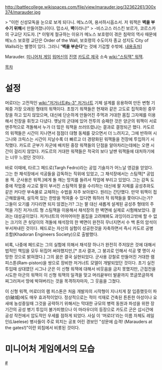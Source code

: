 http://battlecollege.wikispaces.com/file/view/marauder.jpg/32362261/300x374/marauder.jpg

> "이런 신성모독을 눈으로 보게 되다니. 메노스여, 용서하시옵소서. 저 워잭은 '''벽을 부수기 위해'''서 만들어졌나이다. 맙소사, '''벽'''이라니!"
> -비스고스 러스킨 보르가, 코르스카의 구교단 지도자. [* 이렇게 절규하는 이유가 메노스 보호령이 겪은 침략의 역사 때문에 메노스 보호령 교단은 Order of the Wall, 보호령의 수도이자 종교 성지도 City of Walls라는 별명이 있다. 그러니 ''' '벽을 부순다' '''는 것에 기겁할 수밖에. [http://dresden.egloos.com/1444046 내용출처]]

Marauder. [[미니어처 게임]] [[워머신]]의 [[진영]] [[카도르 제국]] 소속 [[wiki:"스팀잭" 워잭]].

[[목차]]
= 설정 =
머로더는 고전적인 [[wiki:"저거너트#s-3" 저거너트]] 기체 설계를 응용하여 만든 변형 기체중 가장 오래된 형태의 워잭이다. 초창기 워잭들은 현재와 같은 고도로 집적화된 중무장을 하고 있지 않았으며, 대신에 단순하게 만들어진 주먹과 거대한 몸집 그자체를 이용해서 전장을 휘젓고 다녔다. 옛날의 군대에 있어 전투의 승패란 것은 양군의 워잭이 서로 맨주먹으로 격돌해서 누가 더 많은 워잭을 쓰러뜨렸냐는 결과로 결정되곤 했다. 카도르의 워잭들은 시간이 지나면서 점점더 대형 동체를 갖으면서 더 느려지고, 그에 반하여 시그나와 크릭스는 시간이 지날수록 더 빠르고 더 경량화된 워잭들을 전장에 투입하기 시작했다. 카도르 군부가 자군에 배치된 중장 워잭들의 단점을 알아차리는데에는 오랜 시간이 걸리지 않았다. 카도르의 거대한 워잭들은 적국의 보다 날쌘 워잭들에 대처하기에는 너무 느렸던 것이다.

바로 이때에, 타르그 페드로(Targh Fedro)라는 공업 기술자가 어느날 영감을 얻었다. 그는 한 채석장에서 석공들을 감독하는 직위에 있었고, 그 채석장에서는 스팀잭[* 공업용 잭. 군사용은 워잭.]에게 돌 깨는 망치를 들려서 작업에 부리고 있었다. 그는 감독 도중에 작업중 사고로 팔이 부서진 스팀잭의 팔을 수리하는 대신에 팔 자체를 공성추와도 같은 커다란 부속물로 교체하는 수법을 자주 보아왔다. 원리는 간단했다. 만약 워잭이 접근해왔을때, 설득력 있는 한방을 먹여줄 수 있다면 뭐하러 적 워잭들을 쫓아다니는가? 그들이 오기를 기다리면 되지 않겠는가? 그는 팔 대신 새롭게 설계된 공성추 형태의 주먹을 가진 저거너트 형 스팀잭을 이용해서 채석장의 한 벽면에 실제로 시험해보았다. 결과는 대성공이었다. 저거너트의 어마어마한 몸집을 고려해봐도 과잉이라고밖에 할 수 없는 크기의 큰 쇳덩이의 격돌에 채석장의 한 벽면이 완전히 무너지면서 수 백 톤의 암석이 부서져내린 것이다. 페드로는 자신의 실험이 성공한것을 자축하면서 즉시 카도르 공병 조합(Khadoran Engineers Society)으로 출발했다.

비록, 나중에 페드로는 그의 실험에 의해서 채석장 하나가 완전히 주저앉은 것에 대해서 법적인 책임을 모두 뒤집어 써야했지만,[* 조사 결과, 그 붕괴로 인해서 석공 몇 명이 사망한 것으로 밝혀졌다.] 그의 꿈은 결국 실현되었다. 군사용 강철로 만들어진 거대한 램 피스톤(Ram-piston)을 쌍으로 장비한 저거너트 모델이 개발되었던 것이다. 초기 실전 투입때 상대였던 시그나 군은 이 신형 워잭에 대해서 비웃음을 금치 못했지만, 근접전을 시도한 아군의 워잭이 이 신형 워잭의 일격을 맞고 머리끝부터 발끝까지 쪼글쪼글하게 찌그러져서 땅에 박혀버리는 것을 목격하자마자, 그 웃음을 그쳤다. 

이 신형 워잭, 머로더의 램 피스톤은 처음 개발자의 시작형이 지나치게 잘 입증했듯이 파성(破城)에도 매우 효과적이었다. 정상적으로는 적이 석재로 건축된 튼튼한 아성이나 요새에 농성중일때 그것을 공략하기 위해서는 막대한 규모의 병력 동원과 파성을 위한 장기간의 공성 병기 투입이 불가피했으나 이 마라우더의 등장으로 카도르 군은 삽시간에 공성 작전에서 압도적인 우세를 점하게 되었다. 사실 이 '머로더'라는 이름 자체도 레일 인(Llaelese) 병사들이 주로 외치는 공포 어린 경보인 "성문에 습격! (Marauders at the gates!)"이란 외침에서 비롯된 것이다.


= 미니어처 게임에서의 모습 =
[http://cafe.naver.com/dgwar/723 #]
